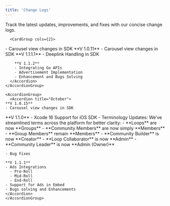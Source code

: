 ```yaml
---
title: 'Change Logs'
---
```



Track the latest updates, improvements, and fixes with our concise change logs.


<Tabs>
  <Tab title="Android">
    <AccordionGroup>
      <Accordion title="October">

      <CardGroup cols={2}>
  <Card title="V1.0.11" icon="square-1">
    - Carousel view changes in SDK
  </Card>
  
</CardGroup>
        **V 1.0.11**
        - Carousel view changes in SDK
      </Accordion>
      <Accordion title="November">
        **V 1.1.1.1**
        - Deeplink Handling in SDK

        **V 1.1.2**
        - Integrating Go APIs
        - Advertisement Implementation
        - Enhancement and Bugs Solving
      </Accordion>
    </AccordionGroup>
  </Tab>

  <Tab title="iOS">

    <AccordionGroup>
      <Accordion title="October">
    **V 1.0.15**
    - Carousel view changes in SDK
   </Accordion>
      <Accordion title="November">
    **V 1.1.0**
    - Xcode 16 Support for iOS SDK
    - Terminology Updates: We’ve streamlined terms across the platform for better clarity:
      - **Loops** are now **Groups**
      - **Community Members** are now simply **Members**
      - **Group Members** remain **Members**
      - **Community Builder** is now **Creator**
      - **Loop Collaborator** is now **Admin**
      - **Community Leader** is now **Admin (Owner)**

    - Bug Fixes  

    **V 1.1.1**
    - Ads Integrations
      - Pre-Roll 
      - Mid-Roll
      - End-Roll
    - Support for Ads in Embed
    - Bugs solving and Enhancements
    </Accordion>
    </AccordionGroup>
  </Tab>
</Tabs>
